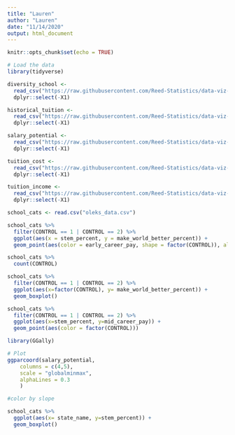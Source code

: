 ```yaml
---
title: "Lauren"
author: "Lauren"
date: "11/14/2020"
output: html_document
---
```


```r
knitr::opts_chunk$set(echo = TRUE)
```

```r
# Load the data
library(tidyverse)

diversity_school <- 
  read_csv("https://raw.githubusercontent.com/Reed-Statistics/data-viz-competition-2020/main/data/diversity_school.csv") %>%
  dplyr::select(-X1)

historical_tuition <- 
  read_csv("https://raw.githubusercontent.com/Reed-Statistics/data-viz-competition-2020/main/data/historical_tuition.csv") %>%
  dplyr::select(-X1)

salary_potential <-
  read_csv("https://raw.githubusercontent.com/Reed-Statistics/data-viz-competition-2020/main/data/salary_potential.csv") %>%
  dplyr::select(-X1)

tuition_cost <-
  read_csv("https://raw.githubusercontent.com/Reed-Statistics/data-viz-competition-2020/main/data/tuition_cost.csv") %>% 
  dplyr::select(-X1)

tuition_income <-
  read_csv("https://raw.githubusercontent.com/Reed-Statistics/data-viz-competition-2020/main/data/tuition_income.csv") %>%
  dplyr::select(-X1)
```

```r
school_cats <- read.csv("oleks_data.csv")
```

```r
school_cats %>%
  filter(CONTROL == 1 | CONTROL == 2) %>%
  ggplot(aes(x = stem_percent, y = make_world_better_percent)) +
  geom_point(aes(color = early_career_pay, shape = factor(CONTROL)), alpha = 0.5)
```

```r
school_cats %>%
  count(CONTROL)
```

```r
school_cats %>%
  filter(CONTROL == 1 | CONTROL == 2) %>%
  ggplot(aes(x=factor(CONTROL), y= make_world_better_percent)) +
  geom_boxplot()
```

```r
school_cats %>%
  filter(CONTROL == 1 | CONTROL == 2) %>%
  ggplot(aes(x=stem_percent, y=mid_career_pay)) +
  geom_point(aes(color = factor(CONTROL)))
```

```r
library(GGally)

# Plot
ggparcoord(salary_potential,
    columns = c(4,5),
    scale = "globalminmax",
    alphaLines = 0.3
    ) 

#color by slope 
```

```r
school_cats %>%
  ggplot(aes(x= state_name, y=stem_percent)) +
  geom_boxplot()
```

